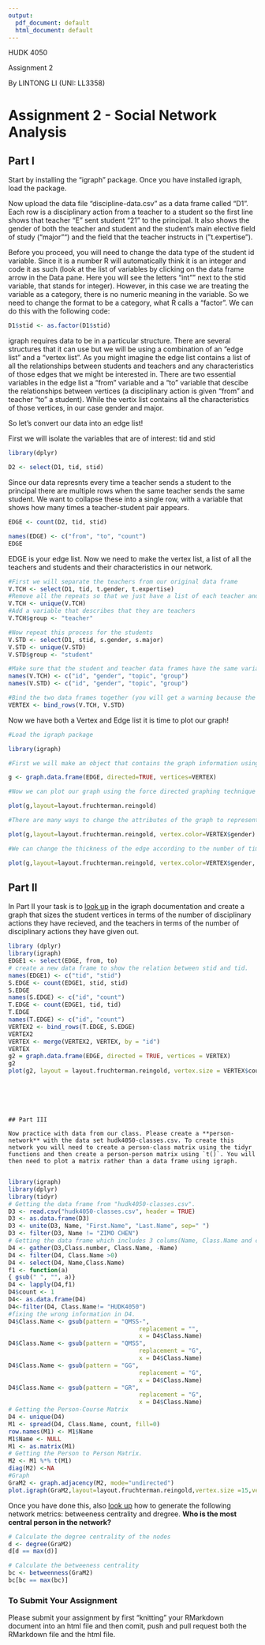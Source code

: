 ```yaml
---
output:
  pdf_document: default
  html_document: default
---
```


HUDK 4050

Assignment 2

By LINTONG LI
(UNI: LL3358)

# Assignment 2 - Social Network Analysis

## Part I
Start by installing the "igraph" package. Once you have installed igraph, load the package.

Now upload the data file "discipline-data.csv" as a data frame called "D1". Each row is a disciplinary action from a teacher to a student so the first line shows that teacher "E" sent student "21" to the principal. It also shows the gender of both the teacher and student and the student's main elective field of study ("major"") and the field that the teacher instructs in ("t.expertise").

Before you proceed, you will need to change the data type of the student id variable. Since it is a number R will automatically think it is an integer and code it as such (look at the list of variables by clicking on the data frame arrow in the Data pane. Here you will see the letters "int"" next to the stid variable, that stands for integer). However, in this case we are treating the variable as a category, there is no numeric meaning in the variable. So we need to change the format to be a category, what R calls a "factor". We can do this with the following code:

```r
D1$stid <- as.factor(D1$stid)
```

igraph requires data to be in a particular structure. There are several structures that it can use but we will be using a combination of an "edge list" and a "vertex list". As you might imagine the edge list contains a list of all the relationships between students and teachers and any characteristics of those edges that we might be interested in. There are two essential variables in the edge list a "from" variable and a "to" variable that descibe the relationships between vertices (a disciplinary action is given "from" and teacher "to" a student). While the vertix list contains all the characteristics of those vertices, in our case gender and major.

So let's convert our data into an edge list!

First we will isolate the variables that are of interest: tid and stid

```r
library(dplyr)

D2 <- select(D1, tid, stid)
```

Since our data represnts every time a teacher sends a student to the principal there are multiple rows when the same teacher sends the same student. We want to collapse these into a single row, with a variable that shows how many times a teacher-student pair appears.

```r

EDGE <- count(D2, tid, stid)

names(EDGE) <- c("from", "to", "count")
EDGE
```

EDGE is your edge list. Now we need to make the vertex list, a list of all the teachers and students and their characteristics in our network.

```r

#First we will separate the teachers from our original data frame
V.TCH <- select(D1, tid, t.gender, t.expertise)
#Remove all the repeats so that we just have a list of each teacher and their characteristics
V.TCH <- unique(V.TCH)
#Add a variable that describes that they are teachers
V.TCH$group <- "teacher"

#Now repeat this process for the students
V.STD <- select(D1, stid, s.gender, s.major)
V.STD <- unique(V.STD)
V.STD$group <- "student"

#Make sure that the student and teacher data frames have the same variables names
names(V.TCH) <- c("id", "gender", "topic", "group")
names(V.STD) <- c("id", "gender", "topic", "group")

#Bind the two data frames together (you will get a warning because the teacher data frame has 5 types of id (A,B,C,D,E) and the student has 25 (1-30), this isn't a problem)
VERTEX <- bind_rows(V.TCH, V.STD)

```

Now we have both a Vertex and Edge list it is time to plot our graph!

```r
#Load the igraph package

library(igraph)

#First we will make an object that contains the graph information using our two dataframes EDGE and VERTEX. Notice that we have made "directed = TRUE" - our graph is directed since discipline is being given from a teacher to a student.

g <- graph.data.frame(EDGE, directed=TRUE, vertices=VERTEX)

#Now we can plot our graph using the force directed graphing technique - our old friend Fruchertman-Reingold!

plot(g,layout=layout.fruchterman.reingold)

#There are many ways to change the attributes of the graph to represent different characteristics of the newtork. For example, we can color the nodes according to gender.

plot(g,layout=layout.fruchterman.reingold, vertex.color=VERTEX$gender)

#We can change the thickness of the edge according to the number of times a particular teacher has sent a particular student to the principal.

plot(g,layout=layout.fruchterman.reingold, vertex.color=VERTEX$gender, edge.width=EDGE$count)

````

## Part II

In Part II your task is to [look up](http://igraph.org/r/) in the igraph documentation and create a graph that sizes the student vertices in terms of the number of disciplinary actions they have recieved, and the teachers in terms of the number of disciplinary actions they have given out.

```r
library (dplyr)
library(igraph)
EDGE1 <- select(EDGE, from, to)
# create a new data frame to show the relation between stid and tid.
names(EDGE1) <- c("tid", "stid")
S.EDGE <- count(EDGE1, stid, stid)
S.EDGE
names(S.EDGE) <- c("id", "count")
T.EDGE <- count(EDGE1, tid, tid)
T.EDGE
names(T.EDGE) <- c("id", "count")
VERTEX2 <- bind_rows(T.EDGE, S.EDGE)
VERTEX2
VERTEX <- merge(VERTEX2, VERTEX, by = "id")
VERTEX
g2 = graph.data.frame(EDGE, directed = TRUE, vertices = VERTEX)
g2
plot(g2, layout = layout.fruchterman.reingold, vertex.size = VERTEX$count*3)
```
```





## Part III

Now practice with data from our class. Please create a **person-network** with the data set hudk4050-classes.csv. To create this network you will need to create a person-class matrix using the tidyr functions and then create a person-person matrix using `t()`. You will then need to plot a matrix rather than a data frame using igraph.


```
```r
library(igraph)
library(dplyr)
library(tidyr)
# Getting the data frame from "hudk4050-classes.csv".
D3 <- read.csv("hudk4050-classes.csv", header = TRUE)
D3 <- as.data.frame(D3)
D3 <- unite(D3, Name, "First.Name", "Last.Name", sep=" ")
D3 <- filter(D3, Name != "ZIMO CHEN")
# Getting the data frame which includes 3 colums(Name, Class.Name and count). 
D4 <- gather(D3,Class.number, Class.Name, -Name)
D4 <- filter(D4, Class.Name >0)
D4 <- select(D4, Name,Class.Name)
f1 <- function(a)
{ gsub(" ", "", a)}
D4 <- lapply(D4,f1)
D4$count <- 1
D4<- as.data.frame(D4)
D4<-filter(D4, Class.Name!= "HUDK4050")
#fixing the wrong information in D4. 
D4$Class.Name <- gsub(pattern = "QMSS-",
                                     replacement = "",
                                     x = D4$Class.Name)
D4$Class.Name <- gsub(pattern = "QMSS",
                                     replacement = "G",
                                     x = D4$Class.Name)
D4$Class.Name <- gsub(pattern = "GG",
                                     replacement = "G",
                                     x = D4$Class.Name)
D4$Class.Name <- gsub(pattern = "GR",
                                     replacement = "G",
                                     x = D4$Class.Name)
# Getting the Person-Course Matrix 
D4 <- unique(D4)
M1 <- spread(D4, Class.Name, count, fill=0)
row.names(M1) <- M1$Name
M1$Name <- NULL
M1 <- as.matrix(M1)
# Getting the Person to Person Matrix.
M2 <- M1 %*% t(M1)
diag(M2) <-NA
#Graph 
GraM2 <- graph.adjacency(M2, mode="undirected")
plot.igraph(GraM2,layout=layout.fruchterman.reingold,vertex.size =15,vertex.label.cex =0.5)

```


Once you have done this, also [look up](http://igraph.org/r/) how to generate the following network metrics: betweeness centrality and dregree. **Who is the most central person in the network?**
```r
# Calculate the degree centrality of the nodes
d <- degree(GraM2)
d[d == max(d)]
```
```r
# Calculate the betweeness centrality
bc <- betweenness(GraM2)
bc[bc == max(bc)]
```

### To Submit Your Assignment
Please submit your assignment by first "knitting" your RMarkdown document into an html file and then comit, push and pull request both the RMarkdown file and the html file.
